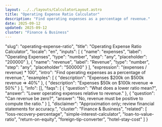 ```yaml
---
layout: ../../layouts/CalculatorLayout.astro
title: "Operating Expense Ratio Calculator"
description: "Find operating expenses as a percentage of revenue."
date: 2025-09-12
updated: 2025-09-12
cluster: "Finance & Business"
---
```


  "slug": "operating-expense-ratio",
  "title": "Operating Expense Ratio Calculator",
  "locale": "en",
  "inputs": [
    {
      "name": "expenses",
      "label": "Operating Expenses",
      "type": "number",
      "step": "any",
      "placeholder": "200000"
    },
    {
      "name": "revenue",
      "label": "Revenue",
      "type": "number",
      "step": "any",
      "placeholder": "500000"
    }
  ],
  "expression": "(expenses / revenue) * 100",
  "intro": "Find operating expenses as a percentage of revenue.",
  "examples": [
    {
      "description": "Expenses $200k on $500k revenue ⇒ 40%"
    },
    {
      "description": "Expenses $50k on $100k revenue ⇒ 50%"
    }
  ],
  "info": [],
  "faqs": [
    {
      "question": "What does a lower ratio mean?",
      "answer": "Lower operating expenses relative to revenue."
    },
    {
      "question": "Can revenue be zero?",
      "answer": "No, revenue must be positive to compute the ratio."
    }
  ],
  "disclaimer": "Approximation only; review financial statements for accuracy.",
  "cluster": "Finance & Business",
  "related": [
    "loss-recovery-percentage",
    "simple-interest-calculator",
    "loan-to-value-ratio",
    "return-on-equity",
    "foreign-tip-converter",
    "hotel-stay-cost"
  ]
}

<Calculator schema={schema} />
